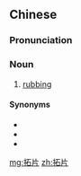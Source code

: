 ==Chinese==
{{zh-forms}}

===Pronunciation===
{{zh-pron
|m=tàpiàn
|c=taap3 pin2
|mn=qz,xm,zz:thap-phiàn/qz,xm,zz:thah-phìⁿ
|cat=n
}}

===Noun===
{{zh-noun}}

# [[rubbing]] {{gloss|of an inscription}}

====Synonyms====
* {{zh-l|拓本}}
* {{zh-l|拓印}}
* {{zh-l|拓印圖}}

[[mg:拓片]]
[[zh:拓片]]
